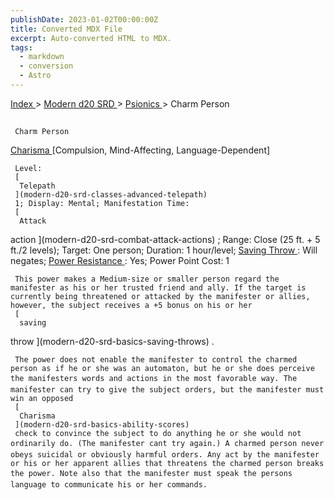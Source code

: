 ```yaml
---
publishDate: 2023-01-02T00:00:00Z
title: Converted MDX File
excerpt: Auto-converted HTML to MDX.
tags:
  - markdown
  - conversion
  - Astro
---
```


[
Index
](-index) >
[
Modern d20 SRD
](modern-d20-srd-index) >
[
Psionics
](modern-d20-srd-psionics-index) > Charm Person

##

     Charm Person

[
Charisma
](modern-d20-srd-basics-ability-scores)
[Compulsion, Mind-Affecting, Language-Dependent]

     Level:
     [
      Telepath
     ](modern-d20-srd-classes-advanced-telepath)
     1; Display: Mental; Manifestation Time:
     [
      Attack

action
](modern-d20-srd-combat-attack-actions)
; Range: Close (25 ft. + 5 ft./2 levels); Target: One person; Duration: 1 hour/level;
[
Saving
Throw
](modern-d20-srd-basics-saving-throws)
: Will negates;
[
Power
Resistance
](modern-d20-srd-special-abilities-power-resistance)
: Yes; Power Point Cost: 1

     This power makes a Medium-size or smaller person regard the manifester as his or her trusted friend and ally. If the target is currently being threatened or attacked by the manifester or allies, however, the subject receives a +5 bonus on his or her
     [
      saving

throw
](modern-d20-srd-basics-saving-throws)
.

     The power does not enable the manifester to control the charmed person as if he or she was an automaton, but he or she does perceive the manifesters words and actions in the most favorable way. The manifester can try to give the subject orders, but the manifester must win an opposed
     [
      Charisma
     ](modern-d20-srd-basics-ability-scores)
     check to convince the subject to do anything he or she would not ordinarily do. (The manifester cant try again.) A charmed person never obeys suicidal or obviously harmful orders. Any act by the manifester or his or her apparent allies that threatens the charmed person breaks the power. Note also that the manifester must speak the persons language to communicate his or her commands.
